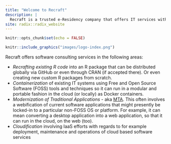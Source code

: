 ```yaml
---
title: "Welcome to Recraft"
description: |
  Recraft is a trusted e-Residency company that offers IT services within development and operations of software. The company can be hired to help out with reconstructing, rearchitecting or restructuring an existing system.
site: radix::radix_website
---
```


```r
knitr::opts_chunk$set(echo = FALSE)

```


```r

knitr::include_graphics("images/logo-index.png")
```

Recraft offers software consulting services in the following areas: 

- _*Recrafting existing R code*_ into an R package that can be distributed globally via GitHub or even through CRAN (if accepted there). Or even creating new custom R packages from scratch.
- _*Containerization*_ of existing IT systems using Free and Open Source Software (FOSS) tools and techniques so it can run in a modular and portable fashion in the cloud (or locally) as Docker containers.
- _*Modernization of Traditional Applications*_ - aka [MTA](https://goto.docker.com/MTAkit.html). This often involves a webification of current software applications that might presently be locked-in to a particular non-FOSS OS or platform. For example, it can mean converting a desktop application into a web application, so that it can run in the cloud, on the web (too).
- _*Cloudification*_ involving IaaS efforts with regards to for example deployment, maintenance and operations of cloud based software services 
